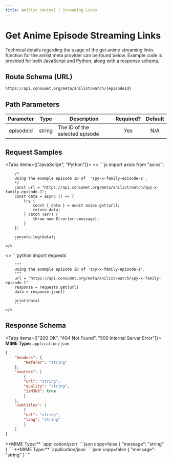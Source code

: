 ```yaml
---
title: Anilist (Anime) | Streaming Links
---
```



# Get Anime Episode Streaming Links

Technical details regarding the usage of the get anime streaming links function for the anilist meta provider can be found below.
Example code is provided for both JavaScript and Python, along with a response schema.

## Route Schema (URL)

```
https://api.consumet.org/meta/anilist/watch/{episodeId}
```

## Path Parameters

| Parameter |  Type  | Description                    | Required? | Default |
| :-------: | :----: | ------------------------------ | :-------: | :-----: |
| episodeId | string | The ID of the selected episode |    Yes    |   N/A   |

## Request Samples

<Tabs items={["JavaScript", "Python"]}>
  <Tab>
    <>
        ```js
        import axios from "axios";

        /*
        Using the example episode ID of  'spy-x-family-episode-1',
        */
        const url = "https://api.consumet.org/meta/anilist/watch/spy-x-family-episode-1";
        const data = async () => {
            try {
                const { data } = await axios.get(url);
                return data;
            } catch (err) {
                throw new Error(err.message);
            }
        };

        console.log(data);
        ```
    </>

  </Tab>
  <Tab>
    <>
        ```python
        import requests

        """
        Using the example episode ID of 'spy-x-family-episode-1',
        """
        url = "https://api.consumet.org/meta/anilist/watch/spy-x-family-episode-1"
        response = requests.get(url)
        data = response.json()

        print(data)
        ```
    </>

  </Tab>
</Tabs>

## Response Schema

<Tabs items={["200 OK", "404 Not Found", "500 Internal Server Error"]}>
  <Tab>
  **MIME Type:** `application/json`
  ```json copy=false
  {
      "headers": {
          "Referer": "string"
      },
      "sources": [
          {
          "url": "string",
          "quality": "string",
          "isM3U8": true
          }
      ],
      "subtitles": [
          {
          "url": "string",
          "lang": "string"
          }
      ]
  }
  ```
  </Tab>
  <Tab>
  **MIME Type:** `application/json`
  ```json copy=false
  {
    "message": "string"
  }   
  ```
  </Tab>
  <Tab>
  **MIME Type:** `application/json`
  ```json copy=false
  {
    "message": "string"
  } 
  ```
  </Tab>
</Tabs>
